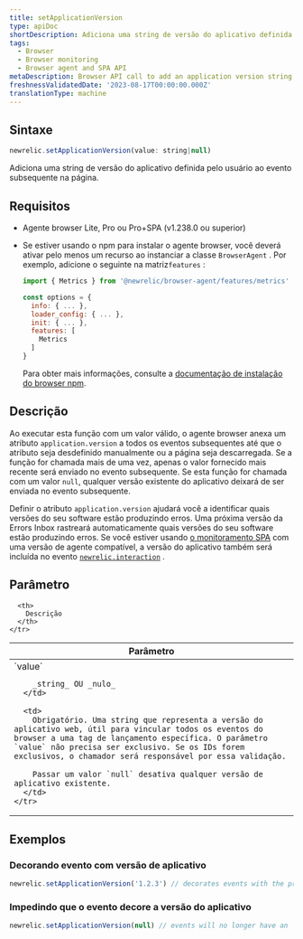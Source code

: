 ```yaml
---
title: setApplicationVersion
type: apiDoc
shortDescription: Adiciona uma string de versão do aplicativo definida pelo usuário ao evento subsequente na página.
tags:
  - Browser
  - Browser monitoring
  - Browser agent and SPA API
metaDescription: Browser API call to add an application version string to subsequent events on the page.
freshnessValidatedDate: '2023-08-17T00:00:00.000Z'
translationType: machine
---
```


## Sintaxe

```js
newrelic.setApplicationVersion(value: string|null)
```

Adiciona uma string de versão do aplicativo definida pelo usuário ao evento subsequente na página.

## Requisitos

* Agente browser Lite, Pro ou Pro+SPA (v1.238.0 ou superior)

* Se estiver usando o npm para instalar o agente browser, você deverá ativar pelo menos um recurso ao instanciar a classe `BrowserAgent` . Por exemplo, adicione o seguinte na matriz`features` :

  ```js
  import { Metrics } from '@newrelic/browser-agent/features/metrics'

  const options = {
    info: { ... },
    loader_config: { ... },
    init: { ... },
    features: [
      Metrics
    ]
  }
  ```

  Para obter mais informações, consulte a [documentação de instalação do browser npm](https://www.npmjs.com/package/@newrelic/browser-agent#new-relic-browser-agent).

## Descrição

Ao executar esta função com um valor válido, o agente browser anexa um atributo `application.version` a todos os eventos subsequentes até que o atributo seja desdefinido manualmente ou a página seja descarregada. Se a função for chamada mais de uma vez, apenas o valor fornecido mais recente será enviado no evento subsequente. Se esta função for chamada com um valor `null`, qualquer versão existente do aplicativo deixará de ser enviada no evento subsequente.

Definir o atributo `application.version` ajudará você a identificar quais versões do seu software estão produzindo erros. Uma próxima versão da Errors Inbox rastreará automaticamente quais versões do seu software estão produzindo erros. Se você estiver usando [o monitoramento SPA](/docs/browser/single-page-app-monitoring/get-started/welcome-single-page-app-monitoring) com uma versão de agente compatível, a versão do aplicativo também será incluída no evento [`newrelic.interaction`](/docs/browser/new-relic-browser/browser-agent-apis/browser-spa-api-newrelicinteraction) .

## Parâmetro

<table>
  <thead>
    <tr>
      <th width="25%">
        Parâmetro
      </th>

      <th>
        Descrição
      </th>
    </tr>
  </thead>

  <tbody>
    <tr>
      <td>
        `value`

        _string_ OU _nulo_
      </td>

      <td>
        Obrigatório. Uma string que representa a versão do aplicativo web, útil para vincular todos os eventos do browser a uma tag de lançamento específica. O parâmetro `value` não precisa ser exclusivo. Se os IDs forem exclusivos, o chamador será responsável por essa validação.

        Passar um valor `null` desativa qualquer versão de aplicativo existente.
      </td>
    </tr>
  </tbody>
</table>

## Exemplos

### Decorando evento com versão de aplicativo

```js
newrelic.setApplicationVersion('1.2.3') // decorates events with the property 'application.version':'1.2.3'
```

### Impedindo que o evento decore a versão do aplicativo

```js
newrelic.setApplicationVersion(null) // events will no longer have an 'application.version' property set
```
